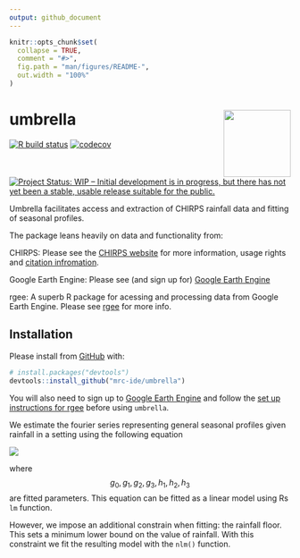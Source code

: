 ---
output: github_document
---

<!-- README.md is generated from README.Rmd. Please edit that file -->

```{r, include = FALSE}
knitr::opts_chunk$set(
  collapse = TRUE,
  comment = "#>",
  fig.path = "man/figures/README-",
  out.width = "100%"
)
```

# umbrella <img src="inst/figures/hex.png" align="right" width="120" />

<!-- badges: start -->
[![R build status](https://github.com/mrc-ide/umbrella/workflows/R-CMD-check/badge.svg)](https://github.com/mrc-ide/umbrella/actions)
[![codecov](https://codecov.io/gh/mrc-ide/umbrella/branch/master/graph/badge.svg)](https://codecov.io/gh/mrc-ide/umbrella)
[![Project Status: WIP – Initial development is in progress, but there has not yet been a stable, usable release suitable for the public.](https://www.repostatus.org/badges/latest/wip.svg)](https://www.repostatus.org/#wip)
<!-- badges: end -->

Umbrella facilitates access and extraction of CHIRPS rainfall data and fitting of seasonal profiles. 

The package leans heavily on data and functionality from:

CHIRPS:
Please see the [CHIRPS website](https://www.chc.ucsb.edu/data/chirps) for more information, usage rights and 
[citation infromation](http://legacy.chg.ucsb.edu/data/chirps/#_Citations).

Google Earth Engine:
Please see (and sign up for) [Google Earth Engine](https://earthengine.google.com/)

rgee:
A superb R package for acessing and processing data from Google Earth Engine. Please
see [rgee](https://r-spatial.github.io/rgee/) for more info. 


## Installation

Please install from [GitHub](https://github.com/) with:

``` r
# install.packages("devtools")
devtools::install_github("mrc-ide/umbrella")
```

You will also need to sign up to [Google Earth Engine](https://earthengine.google.com/) and
follow the [set up instructions for rgee](https://r-spatial.github.io/rgee/#installation)
before using `umbrella`.

We estimate the fourier series representing general seasonal profiles given rainfall in a setting
using the following equation

<img src="man/figures/eq.png" />

where $$ g_{0}, g_{1}, g_{2}, g_{3}, h_{1}, h_{2}, h_{3} $$ are fitted parameters. This equation
can be fitted as a linear model using Rs `lm` function.

However, we impose an additional constrain when fitting: the rainfall floor. This sets a minimum
lower bound on the value of rainfall. With this constraint we fit the resulting model with the 
`nlm()` function.
